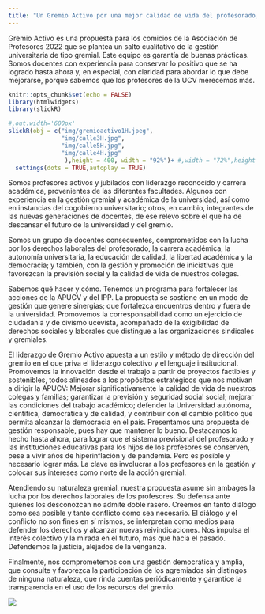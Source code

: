 ```yaml
---
title: "Un Gremio Activo por una mejor calidad de vida del profesorado, la autonomía universitaria y la democracia"
---
```


Gremio Activo es una propuesta para los comicios de la Asociación de Profesores 2022 que se plantea un salto cualitativo de la gestión universitaria de tipo gremial. Este equipo es garantía de buenas prácticas. Somos docentes con experiencia para conservar lo positivo que se ha logrado hasta ahora y, en especial, con claridad para abordar lo que debe mejorarse, porque sabemos que los profesores de la UCV merecemos más.

```r
knitr::opts_chunk$set(echo = FALSE)
library(htmlwidgets)
library(slickR)
```

```r
#,out.width='600px'
slickR(obj = c("img/gremioactivo1H.jpeg",
               "img/calle3H.jpg",
               "img/calle5H.jpg",
               "img/calle4H.jpg"
                ),height = 400, width = "92%")+ #,width = "72%",height = 500
  settings(dots = TRUE,autoplay = TRUE)


```

Somos profesores activos y jubilados con liderazgo reconocido y carrera académica, provenientes de las diferentes facultades. Algunos con experiencia en la gestión gremial y académica de la universidad, así como en instancias del cogobierno universitario; otros, en cambio, integrantes de las nuevas generaciones de docentes, de ese relevo sobre el que ha de descansar el futuro de la universidad y del gremio.

Somos un grupo de docentes consecuentes, comprometidos con la lucha por los derechos laborales del profesorado, la carrera académica, la autonomía universitaria, la educación de calidad, la libertad académica y la democracia; y también, con la gestión y promoción de iniciativas que favorezcan la previsión social y la calidad de vida de nuestros colegas.

Sabemos qué hacer y cómo. Tenemos un programa para fortalecer las acciones de la APUCV y del IPP. La propuesta se sostiene en un modo de gestión que genere sinergias; que fortalezca encuentros dentro y fuera de la universidad. Promovemos la corresponsabilidad como un ejercicio de ciudadanía y de civismo ucevista, acompañado de la exigibilidad de derechos sociales y laborales que distingue a las organizaciones sindicales y gremiales.

El liderazgo de Gremio Activo apuesta a un estilo y método de dirección del gremio en el que priva el liderazgo colectivo y el lenguaje institucional. Promovemos la innovación desde el trabajo a partir de proyectos factibles y sostenibles, todos alineados a los propósitos estratégicos que nos motivan a dirigir la APUCV: Mejorar significativamente la calidad de vida de nuestros colegas y familias; garantizar la previsión y seguridad social social; mejorar las condiciones del trabajo académico; defender la Universidad autónoma, científica, democrática y de calidad, y contribuir con el cambio político que permita alcanzar la democracia en el país. Presentamos una propuesta de gestión responsable, pues hay que mantener lo bueno. Destacamos lo hecho hasta ahora, para lograr que el sistema previsional del profesorado y las instituciones educativas para los hijos de los profesores se conserven, pese a vivir años de hiperinflación y de pandemia. Pero es posible y necesario lograr más. La clave es involucrar a los profesores en la gestión y colocar sus intereses como norte de la acción gremial.

Atendiendo su naturaleza gremial, nuestra propuesta asume sin ambages la lucha por los derechos laborales de los profesores. Su defensa ante quienes los desconozcan no admite doble rasero. Creemos en tanto diálogo como sea posible y tanto conflicto como sea necesario. El diálogo y el conflicto no son fines en sí mismos, se interpretan como medios para defender los derechos y alcanzar nuevas reivindicaciones. Nos impulsa el interés colectivo y la mirada en el futuro, más que hacia el pasado. Defendemos la justicia, alejados de la venganza.

Finalmente, nos comprometemos con una gestión democrática y amplia, que consulte y favorezca la participación de los agremiados sin distingos de ninguna naturaleza, que rinda cuentas periódicamente y garantice la transparencia en el uso de los recursos del gremio.

![](img/calle1V.jpg)
